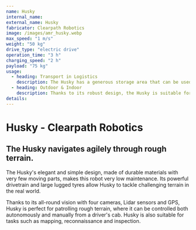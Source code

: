 ```yaml
---
name: Husky
internal_name:
external_name: Husky
fabricator: Clearpath Robotics
image: /images/amr_husky.webp
max_speed: "1 m/s"
weight: "50 kg"
drive_type: "electric drive"
operation_time: "3 h"
charging_speed: "2 h"
payload: "75 kg"
usage:
  - heading: Transport in Logistics
    description: The Husky has a generous storage area that can be used to transport a wide variety of goods with different attachment systems. For example, KLT boxes can be attached to ensure safe transportation of various packages.
  - heading: Outdoor & Indoor
    description: Thanks to its robust design, the Husky is suitable for both indoor and outdoor transport. Its off-road capability and impressive load capacity of up to 50 kg allow for versatile applications.
details:
---
```


# Husky - Clearpath Robotics

## The Husky navigates agilely through rough terrain.

The Husky's elegant and simple design, made of durable materials with very few moving parts, makes this robot very low maintenance. Its powerful drivetrain and large lugged tyres allow Husky to tackle challenging terrain in the real world.

Thanks to its all-round vision with four cameras, Lidar sensors and GPS, Husky is perfect for patrolling rough terrain, where it can be controlled both autonomously and manually from a driver's cab. Husky is also suitable for tasks such as mapping, reconnaissance and inspection.
